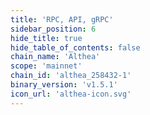 ```yaml
---
title: 'RPC, API, gRPC'
sidebar_position: 6
hide_title: true
hide_table_of_contents: false
chain_name: 'Althea'
scope: 'mainnet'
chain_id: 'althea_258432-1'
binary_version: 'v1.5.1'
icon_url: 'althea-icon.svg'
---
```



<PageTitle
  iconUrl="img/althea-icon.svg"
  title="Althea Public Endpoints"
  chainId="althea_258432-1"
  version="v1.5.1"
/>

<Endpoints
  api="https://althea-api.noders.services"
  rpc="https://althea-rpc.noders.services"
  grpc="https://althea-grpc.noders.services:443"
  jsonRpc=""
/>
